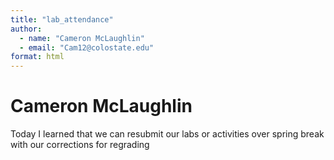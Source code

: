 ```yaml
---
title: "lab_attendance"
author: 
  - name: "Cameron McLaughlin"
  - email: "Cam12@colostate.edu"
format: html
---
```


# Cameron McLaughlin

Today I learned that we can resubmit our labs or activities over spring break with our corrections for regrading
